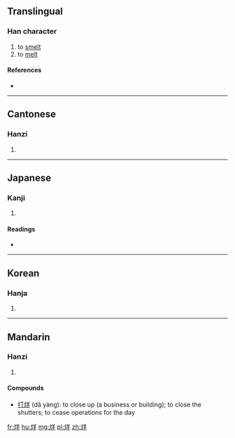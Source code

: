 ==Translingual==

===Han character===
{{Han char|rn=86|rad=火|as=06|sn=10|four=9885<sub>1</sub>|canj=火廿手 (FTQ)}}

# to [[smelt]]
# to [[melt]]

====References====
* {{Han ref|kx=0669.200|dkj=18990|dj=1078.230|hdz=32200.200|uh=70CA|ud=28874|bh=AF4C|bd=44876}}

----

==Cantonese==

===Hanzi===
{{yue-hanzi|jyut=|y=yeung4}}

# {{defn|lang=yue|sort=火06}}

----

==Japanese==

===Kanji===
{{ja-kanji|grade=|rs=火06}}

# {{defn|lang=ja|sort=火06}}

====Readings====
* {{ja-readings|on=[[よう]] (yō)|kun=[[あぶる]] (aburu), [[やく]] (yaku)}}

----

==Korean==

===Hanja===
{{ko-hanja|hangeul=양|eumhun=|rv=yang|mr=yang|y=yang}}

# {{defn|lang=ko|sort=火06}}

----

==Mandarin==

===Hanzi===
{{cmn-hanzi|pin=[[yáng]] ([[yang2]])|wg=yang<sup>2</sup>}}

# {{defn|lang=cmn|sort=火06}}
====Compounds====
* [[打烊]] (dǎ yàng):  to close up (a business or building); to close the shutters; to cease operations for the day

[[fr:烊]]
[[hu:烊]]
[[mg:烊]]
[[pl:烊]]
[[zh:烊]]